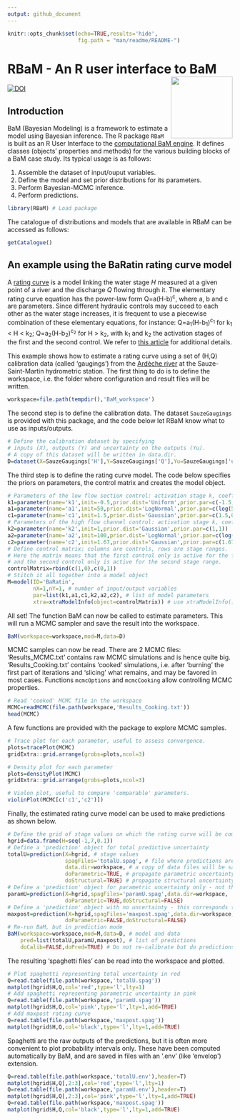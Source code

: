 ---
output: github_document
---

```{r setup, include=FALSE}
knitr::opts_chunk$set(echo=TRUE,results='hide',
                      fig.path = "man/readme/README-")
```

# RBaM - An R user interface to BaM <a href="https://github.com/BaM-tools/RBaM/"><img src="man/readme/logo.png" align="right" height="138" /></a>

[![DOI](https://zenodo.org/badge/368480115.svg)](https://doi.org/10.5281/zenodo.15856646)

## Introduction

BaM (Bayesian Modeling) is a framework to estimate a model using Bayesian inference. The R package `RBaM` is built as an R User Interface to the [computational BaM engine](https://github.com/BaM-tools/BaM). It defines classes (objects' properties and methods) for the various building blocks of a BaM case study. Its typical usage is as follows:

1. Assemble the dataset of input/ouput variables.
2. Define the model and set prior distributions for its parameters.
3. Perform Bayesian-MCMC inference.
4. Perform predictions.

```{r message=FALSE}
library(RBaM) # Load package
```

The catalogue of distributions and models that are available in RBaM can be accessed as follows:

```{r results='markup'}
getCatalogue()
```

## An example using the BaRatin rating curve model

A [rating curve](https://en.wikipedia.org/wiki/Rating_curve) is a model linking the water stage $H$ measured at a given point of a river and the discharge $Q$ flowing through it. The elementary rating curve equation has the power-law form Q=a(H-b)<sup>c</sup>, where a, b and c are parameters. Since different hydraulic controls may succeed to each other as the water stage increases, it is frequent to use a piecewise combination of these elementary equations, for instance: Q=a<sub>1</sub>(H-b<sub>1</sub>)<sup>c<sub>1</sub></sup> for k<sub>1</sub> < H < k<sub>2</sub>; Q=a<sub>2</sub>(H-b<sub>2</sub>)<sup>c<sub>2</sub></sup> for H > k<sub>2</sub>, with k<sub>1</sub> and k<sub>2</sub> the activation stages of the first and the second control.
We refer to [this article](https://hal.science/hal-00934237) for additional details.

This example shows how to estimate a rating curve using a set of (H,Q) calibration data (called 'gaugings') from the 
[Ardèche river](https://en.wikipedia.org/wiki/Ardèche_(river)) at the Sauze-Saint-Martin hydrometric station. The first thing to do is to define the workspace, i.e. the folder where configuration and result files will be written.

```{r}
workspace=file.path(tempdir(),'BaM_workspace')
```

The second step is to define the calibration data. The dataset `SauzeGaugings` is provided with this package, and the code below let RBaM know what to use as inputs/outputs. 

```{r}
# Define the calibration dataset by specifying 
# inputs (X), outputs (Y) and uncertainty on the outputs (Yu).
# A copy of this dataset will be written in data.dir.
D=dataset(X=SauzeGaugings['H'],Y=SauzeGaugings['Q'],Yu=SauzeGaugings['uQ'],data.dir=workspace)
```

The third step is to define the rating curve model. The code below specifies the priors on parameters, the control matrix and creates the model object.

```{r}
# Parameters of the low flow section control: activation stage k, coefficient a and exponent c
k1=parameter(name='k1',init=-0.5,prior.dist='Uniform',prior.par=c(-1.5,0))
a1=parameter(name='a1',init=50,prior.dist='LogNormal',prior.par=c(log(50),1))
c1=parameter(name='c1',init=1.5,prior.dist='Gaussian',prior.par=c(1.5,0.05))
# Parameters of the high flow channel control: activation stage k, coefficient a and exponent c
k2=parameter(name='k2',init=1,prior.dist='Gaussian',prior.par=c(1,1))
a2=parameter(name='a2',init=100,prior.dist='LogNormal',prior.par=c(log(100),1))
c2=parameter(name='c2',init=1.67,prior.dist='Gaussian',prior.par=c(1.67,0.05))
# Define control matrix: columns are controls, rows are stage ranges.
# Here the matrix means that the first control only is active for the first stage range,
# and the second control only is active for the second stage range.
controlMatrix=rbind(c(1,0),c(0,1))
# Stitch it all together into a model object
M=model(ID='BaRatin',
        nX=1,nY=1, # number of input/output variables
        par=list(k1,a1,c1,k2,a2,c2), # list of model parameters
        xtra=xtraModelInfo(object=controlMatrix)) # use xtraModelInfo() to pass the control matrix
```

All set! The function BaM can now be called to estimate parameters. This will run a MCMC sampler and save the result into the workspace.

```{r results='markup'}
BaM(workspace=workspace,mod=M,data=D)
```

MCMC samples can now be read. There are 2 MCMC files: 'Results_MCMC.txt' contains raw MCMC simulations and is hence quite big. 'Results_Cooking.txt' contains 'cooked' simulations, i.e. after 'burning' the first part of iterations and 'slicing' what remains, and may be favored in most cases. Functions `mcmcOptions` and `mcmcCooking` allow controlling MCMC properties.

```{r results='markup'}
# Read 'cooked' MCMC file in the workspace
MCMC=readMCMC(file.path(workspace,'Results_Cooking.txt'))
head(MCMC)
```

A few functions are provided with the package to explore MCMC samples.

```{r fig.height=6, fig.width=9}
# Trace plot for each parameter, useful to assess convergence.
plots=tracePlot(MCMC)
gridExtra::grid.arrange(grobs=plots,ncol=3)
```

```{r fig.height=6, fig.width=9}
# Density plot for each parameter
plots=densityPlot(MCMC)
gridExtra::grid.arrange(grobs=plots,ncol=3)
```


```{r fig.height=3, fig.width=6}
# Violon plot, useful to compare 'comparable' parameters.
violinPlot(MCMC[c('c1','c2')])
```

Finally, the estimated rating curve model can be used to make predictions as shown below.

```{r}
# Define the grid of stage values on which the rating curve will be computed
hgrid=data.frame(H=seq(-1,7,0.1))
# Define a 'prediction' object for total predictive uncertainty
totalU=prediction(X=hgrid, # stage values
                  spagFiles='totalU.spag', # file where predictions are saved
                  data.dir=workspace, # a copy of data files will be saved here
                  doParametric=TRUE, # propagate parametric uncertainty, i.e. MCMC samples?
                  doStructural=TRUE) # propagate structural uncertainty ?
# Define a 'prediction' object for parametric uncertainty only - not the doStructural=FALSE
paramU=prediction(X=hgrid,spagFiles='paramU.spag',data.dir=workspace,
                  doParametric=TRUE,doStructural=FALSE)
# Define a 'prediction' object with no uncertainty - this corresponds to the 'maxpost' rating curve maximizing the posterior
maxpost=prediction(X=hgrid,spagFiles='maxpost.spag',data.dir=workspace,
                  doParametric=FALSE,doStructural=FALSE)
# Re-run BaM, but in prediction mode
BaM(workspace=workspace,mod=M,data=D, # model and data
    pred=list(totalU,paramU,maxpost), # list of predictions
    doCalib=FALSE,doPred=TRUE) # Do not re-calibrate but do predictions
```

The resulting 'spaghetti files' can be read into the workspace and plotted. 

```{r fig.height=6, fig.width=9}
# Plot spaghetti representing total uncertainty in red
Q=read.table(file.path(workspace,'totalU.spag'))
matplot(hgrid$H,Q,col='red',type='l',lty=1)
# Add spaghetti representing parametric uncertainty in pink
Q=read.table(file.path(workspace,'paramU.spag'))
matplot(hgrid$H,Q,col='pink',type='l',lty=1,add=TRUE)
# Add maxpost rating curve
Q=read.table(file.path(workspace,'maxpost.spag'))
matplot(hgrid$H,Q,col='black',type='l',lty=1,add=TRUE)
```

Spaghetti are the raw outputs of the predictions, but it is often more convenient to plot probability intervals only. These have been computed automatically by BaM, and are saved in files with an '.env' (like 'envelop') extension.

```{r fig.height=6, fig.width=9}
Q=read.table(file.path(workspace,'totalU.env'),header=T)
matplot(hgrid$H,Q[,2:3],col='red',type='l',lty=1)
Q=read.table(file.path(workspace,'paramU.env'),header=T)
matplot(hgrid$H,Q[,2:3],col='pink',type='l',lty=1,add=TRUE)
Q=read.table(file.path(workspace,'maxpost.spag'))
matplot(hgrid$H,Q,col='black',type='l',lty=1,add=TRUE)
```
